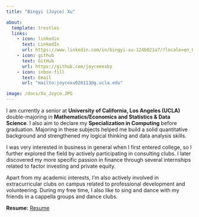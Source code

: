 ```yaml
---
title: "Bingyi (Joyce) Xu"

about:
  template: trestles
  links: 
    - icon: linkedin
      text: LinkedIn
      url: https://www.linkedin.com/in/bingyi-xu-124b021a7/?locale=en_US
    - icon: github
      text: GitHub
      url: https://github.com/joyceeexby
    - icon: inbox-fill
      text: Email
      url: "mailto:joycexu020113@g.ucla.edu" 

image: /docs/Xu_Joyce.JPG
---
```


I am currently a senior at **University of California, Los Angeles (UCLA)** double-majoring in **Mathematics/Economics and Statistics & Data Science**. I also aim to declare my **Specialization in Computing** before graduation. Majoring in these subjects helped me build a solid quantitative background and strengthened my logical thinking and data analysis skills. 

I was very interested in business in general when I first entered college, so I further explored the field by actively participating in consulting clubs. I later discovered my more specific passion in finance through several internships related to factor investing and private equity. 

Apart from my academic interests, I’m also actively involved in extracurricular clubs on campus related to professional development and volunteering. During my free time, I also like to sing and dance with my friends in a cappella groups and dance clubs.

**Resume:** [Resume](/docs/Resume.pdf)
